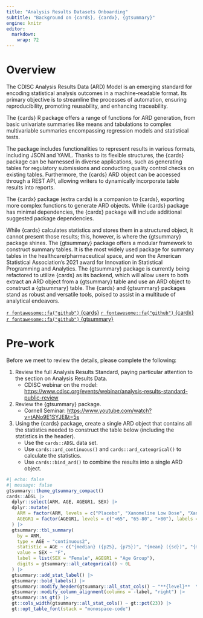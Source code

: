 ```yaml
---
title: "Analysis Results Datasets Onboarding"
subtitle: "Background on {cards}, {cardx}, {gtsummary}"
engine: knitr
editor: 
  markdown: 
    wrap: 72
---
```


# Overview

The CDISC Analysis Results Data (ARD) Model is an emerging standard for
encoding statistical analysis outcomes in a machine-readable format. Its
primary objective is to streamline the processes of automation, ensuring
reproducibility, promoting reusability, and enhancing traceability.

The {cards} R package offers a range of functions for ARD generation,
from basic univariate summaries like means and tabulations to complex
multivariable summaries encompassing regression models and statistical
tests.

The package includes functionalities to represent results in various
formats, including JSON and YAML. Thanks to its flexible structures, the
{cards} package can be harnessed in diverse applications, such as
generating tables for regulatory submissions and conducting quality
control checks on existing tables. Furthermore, the {cards} ARD object
can be accessed through a REST API, allowing writers to dynamically
incorporate table results into reports.

The {cardx} package (extra cards) is a companion to {cards}, exporting
more complex functions to generate ARD objects. While {cards} package
has minimal dependencies, the {cardx} package will include additional
suggested package dependencies.

While {cards} calculates statistics and stores them in a structured
object, it cannot present those results; this, however, is where the
{gtsummary} package shines. The {gtsummary} package offers a modular
framework to construct summary tables. It is the most widely used
package for summary tables in the healthcare/pharmaceutical space, and
won the American Statistical Association's 2021 award for Innovation in
Statistical Programming and Analytics. The {gtsummary} package is
currently being refactored to utilize {cards} as its backend, which will
allow users to both extract an ARD object from a {gtsummary} table and
use an ARD object to construct a {gtsummary} table. The {cards} and
{gtsummary} packages stand as robust and versatile tools, poised to
assist in a multitude of analytical endeavors.

[`r fontawesome::fa("github")` {cards}](https://github.com/insightsengineering/cards)
[`r fontawesome::fa("github")` {cardx}](https://github.com/insightsengineering/cardx)
[`r fontawesome::fa("github")` {gtsummary}](https://github.com/ddsjoberg/gtsummary)

# Pre-work

Before we meet to review the details, please complete the following:

1.  Review the full Analysis Results Standard, paying particular
    attention to the section on Analysis Results Data.
    -   CDISC webinar on the model:
        <https://www.cdisc.org/events/webinar/analysis-results-standard-public-review>
1.  Review the {gtsummary} package.
    -   Cornell Seminar:
        <https://www.youtube.com/watch?v=tANo9E1SYJE&t=5s>
1.  Using the {cards} package, create a single ARD object that contains
    all the statistics needed to construct the table below (including
    the statistics in the header).
    -   Use the `cards::ADSL` data set.
    -   Use `cards::ard_continuous()` and `cards::ard_cateogrical()` to
        calculate the statistics.
    -   Use `cards::bind_ard()` to combine the results into a single ARD
        object.

```r
#| echo: false
#| message: false
gtsummary::theme_gtsummary_compact()
cards::ADSL |>
  dplyr::select(ARM, AGE, AGEGR1, SEX) |>
  dplyr::mutate(
    ARM = factor(ARM, levels = c("Placebo", "Xanomeline Low Dose", "Xanomeline High Dose")),
    AGEGR1 = factor(AGEGR1, levels = c("<65", "65-80", ">80"), labels = c("&lt;65", "65-80", ">80"))
  ) |>
  gtsummary::tbl_summary(
    by = ARM,
    type = AGE ~ "continuous2",
    statistic = AGE ~ c("{median} ({p25}, {p75})", "{mean} ({sd})", "{min} - {max}"),
    value = SEX ~ "F",
    label = list(SEX = "Female", AGEGR1 = "Age Group"),
    digits = gtsummary::all_categorical() ~ 0L
  ) |>
  gtsummary::add_stat_label() |>
  gtsummary::bold_labels() |>
  gtsummary::modify_header(gtsummary::all_stat_cols() ~ "**{level}**  \nN = {n}") |>
  gtsummary::modify_column_alignment(columns = -label, "right") |>
  gtsummary::as_gt() |>
  gt::cols_width(gtsummary::all_stat_cols() ~ gt::pct(23)) |>
  gt::opt_table_font(stack = "monospace-code")
```

